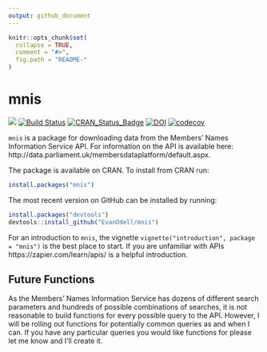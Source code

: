 ```yaml
---
output: github_document
---
```


<!-- README.md is generated from README.Rmd. Please edit that file -->

```r
knitr::opts_chunk$set(
  collapse = TRUE,
  comment = "#>",
  fig.path = "README-"
)
```

# mnis
[![](http://cranlogs.r-pkg.org/badges/grand-total/mnis)](https://dgrtwo.shinyapps.io/cranview/)
[![Build Status](https://travis-ci.org/EvanOdell/mnis.png?branch=master)](https://travis-ci.org/EvanOdell/mnis) 
[![CRAN\_Status\_Badge](https://www.r-pkg.org/badges/version/mnis)](https://cran.r-project.org/package=mnis)
[![DOI](https://zenodo.org/badge/76553907.svg)](https://zenodo.org/badge/latestdoi/76553907)
[![codecov](https://codecov.io/gh/EvanOdell/mnis/branch/master/graph/badge.svg)](https://codecov.io/gh/EvanOdell/mnis)


`mnis` is a package for downloading data from the Members' Names Information Service API. For information on the API is available here: http://data.parliament.uk/membersdataplatform/default.aspx.

The package is available on CRAN. To install from CRAN run:

```r
install.packages("mnis")

```

The most recent version on GitHub can be installed by running:

```r
install.packages("devtools")
devtools::install_github("EvanOdell/mnis")
```

For an introduction to `mnis`, the vignette `vignette("introduction", package = "mnis")` is the best place to start. If you are unfamiliar with APIs https://zapier.com/learn/apis/ is a helpful introduction.

## Future Functions

As the Members' Names Information Service has dozens of different search parameters and hundreds of possible combinations of searches, it is not reasonable to build functions for every possible query to the API. However, I will be rolling out functions for potentially common queries as and when I can. If you have any particular queries you would like functions for please let me know and I'll create it.


